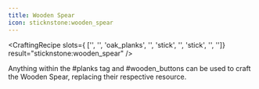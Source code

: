 ```yaml
---
title: Wooden Spear
icon: sticknstone:wooden_spear
---
```


<CraftingRecipe
slots={
        ['', '', 'oak_planks',
        '', 'stick', '',
        'stick', '', '']}
result="sticknstone:wooden_spear"
/>

Anything within the #planks tag and #wooden_buttons can be used to craft the Wooden Spear, replacing their respective resource.